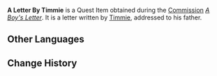 {{Item Infobox
|id           = 100472
|image        = Item Sealed Letter.png
|type         = Quest Items
|description  = An envelope that has been tightly sealed. Inside is a letter, inked characters, a Dandelion, love, and a wisp of hope. All these will be safely preserved inside until the seal is opened.
|source1      = Obtained during ''[[A Boy's Letter]]''
}}
'''A Letter By Timmie''' is a Quest Item obtained during the [[Commission]] ''[[A Boy's Letter]]''. It is a letter written by [[Timmie]], addressed to his father.

==Other Languages==
{{Other Languages
|default_hidden = 1
|en      = A Letter by Timmie
|zhs     = 提米的亲笔信
|zhs_rm  = Tímǐ de Qīnbǐ Xìn
|zht     = 提米的親筆信
|zht_rm  = Tímǐ de Qīnbǐ Xìn
|ja      = ティミーの手紙
|ja_rm   = Timii no Tegami
|ko      = 티미의 친필 편지
|ko_rm   = Timi-ui Chinpil Pyeonji
|es      = Carta de Timmie
|fr      = Lettre de Timmy
|ru      = Письмо Тимми
|th      = จดหมายที่ Timmie เขียน
|th_rm   = Chotmai thi Timmie Khian
|vi      = Bức thư do Timmie viết
|de      = Brief von Timmie
|id      = Surat dari Timmie
|pt      = Carta de Timmie
|tr      = Timmie'den Bir Mektup
|it      = Lettera di Timmie
}}

==Change History==
{{Change History|1.2}}